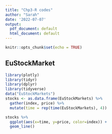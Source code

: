 ```yaml
---
title: "Chp3-R codes"
author: "Sarah"
date: '2022-07-07'
output:
  pdf_document: default
  html_document: default
---
```


```r
knitr::opts_chunk$set(echo = TRUE)
```

## EuStockMarket
```r
library(plotly)
library(tidyr)
library(dplyr)
library(tidyverse)
data("EuStockMarkets")
stocks <- as.data.frame(EuStockMarkets) %>%
  gather(index, price) %>%
  mutate(time = rep(time(EuStockMarkets), 4))

stocks %>%
  ggplot(aes(x=time, y=price, color=index)) +
  geom_line()
````


